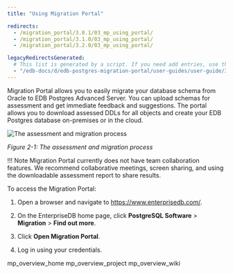 ```yaml
---
title: "Using Migration Portal"

redirects:
  - /migration_portal/3.0.1/03_mp_using_portal/
  - /migration_portal/3.1.0/03_mp_using_portal/
  - /migration_portal/3.2.0/03_mp_using_portal/

legacyRedirectsGenerated:
  # This list is generated by a script. If you need add entries, use the `legacyRedirects` key.
  - "/edb-docs/d/edb-postgres-migration-portal/user-guides/user-guide/3.0.1/mp_using_portal.html"
---
```


<div id="mp_using_portal" class="registered_link"></div>

Migration Portal allows you to easily migrate your database schema from Oracle to EDB Postgres Advanced Server. You can upload schemas for assessment and get immediate feedback and suggestions. The portal allows you to download assessed DDLs for all objects and create your EDB Postgres database on-premises or in the cloud.

![The assessment and migration process](../images/mp_using_portal.png)

*Figure 2-1: The assessment and migration process*

!!! Note
    Migration Portal currently does not have team collaboration features. We recommend collaborative meetings, screen sharing, and using the downloadable assessment report to share results.

To access the Migration Portal:

1.  Open a browser and navigate to <https://www.enterprisedb.com/>.

2.  On the EnterpriseDB home page, click **PostgreSQL Software** > **Migration** > **Find out more**.


3.  Click **Open Migration Portal**.

4.  Log in using your credentials.

<div class="toctree" maxdepth="3">

mp_overview_home mp_overview_project mp_overview_wiki

</div>

